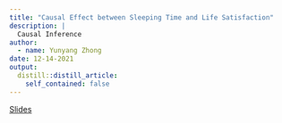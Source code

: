 ```yaml
---
title: "Causal Effect between Sleeping Time and Life Satisfaction"
description: |
  Causal Inference
author:
  - name: Yunyang Zhong
date: 12-14-2021
output:
  distill::distill_article:
    self_contained: false
---
```


[Slides](https://docs.google.com/presentation/d/1MAMqiuQNz8moN81Cf-GnFAp0z4kRL1DZ5HBzAYZK8O4/edit)

